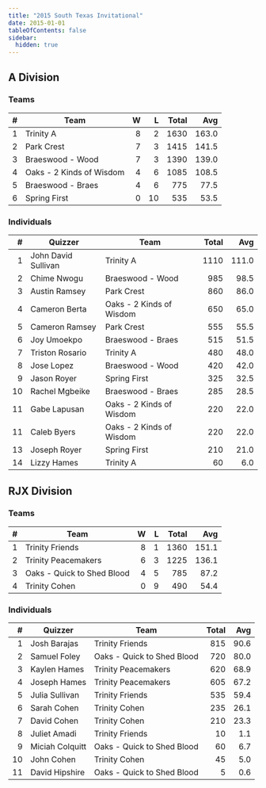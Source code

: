 ```yaml
---
title: "2015 South Texas Invitational"
date: 2015-01-01
tableOfContents: false
sidebar:
  hidden: true
---
```


## A Division

### Teams

|    # | Team                     |    W |    L | Total |   Avg |
| ---: | ------------------------ | ---: | ---: | ----: | ----: |
|    1 | Trinity A                |    8 |    2 |  1630 | 163.0 |
|    2 | Park Crest               |    7 |    3 |  1415 | 141.5 |
|    3 | Braeswood - Wood         |    7 |    3 |  1390 | 139.0 |
|    4 | Oaks - 2 Kinds of Wisdom |    4 |    6 |  1085 | 108.5 |
|    5 | Braeswood - Braes        |    4 |    6 |   775 |  77.5 |
|    6 | Spring First             |    0 |   10 |   535 |  53.5 |

### Individuals

|    # | Quizzer             | Team                     | Total |   Avg |
| ---: | ------------------- | ------------------------ | ----: | ----: |
|    1 | John David Sullivan | Trinity A                |  1110 | 111.0 |
|    2 | Chime Nwogu         | Braeswood - Wood         |   985 |  98.5 |
|    3 | Austin Ramsey       | Park Crest               |   860 |  86.0 |
|    4 | Cameron Berta       | Oaks - 2 Kinds of Wisdom |   650 |  65.0 |
|    5 | Cameron Ramsey      | Park Crest               |   555 |  55.5 |
|    6 | Joy Umoekpo         | Braeswood - Braes        |   515 |  51.5 |
|    7 | Triston Rosario     | Trinity A                |   480 |  48.0 |
|    8 | Jose Lopez          | Braeswood - Wood         |   420 |  42.0 |
|    9 | Jason Royer         | Spring First             |   325 |  32.5 |
|   10 | Rachel Mgbeike      | Braeswood - Braes        |   285 |  28.5 |
|   11 | Gabe Lapusan        | Oaks - 2 Kinds of Wisdom |   220 |  22.0 |
|   11 | Caleb Byers         | Oaks - 2 Kinds of Wisdom |   220 |  22.0 |
|   13 | Joseph Royer        | Spring First             |   210 |  21.0 |
|   14 | Lizzy Hames         | Trinity A                |    60 |   6.0 |

## RJX Division

### Teams

|    # | Team                       |    W |    L | Total |   Avg |
| ---: | -------------------------- | ---: | ---: | ----: | ----: |
|    1 | Trinity Friends            |    8 |    1 |  1360 | 151.1 |
|    2 | Trinity Peacemakers        |    6 |    3 |  1225 | 136.1 |
|    3 | Oaks - Quick to Shed Blood |    4 |    5 |   785 |  87.2 |
|    4 | Trinity Cohen              |    0 |    9 |   490 |  54.4 |


### Individuals

|    # | Quizzer         | Team                       | Total |  Avg |
| ---: | --------------- | -------------------------- | ----: | ---: |
|    1 | Josh Barajas    | Trinity Friends            |   815 | 90.6 |
|    2 | Samuel Foley    | Oaks - Quick to Shed Blood |   720 | 80.0 |
|    3 | Kaylen Hames    | Trinity Peacemakers        |   620 | 68.9 |
|    4 | Joseph Hames    | Trinity Peacemakers        |   605 | 67.2 |
|    5 | Julia Sullivan  | Trinity Friends            |   535 | 59.4 |
|    6 | Sarah Cohen     | Trinity Cohen              |   235 | 26.1 |
|    7 | David Cohen     | Trinity Cohen              |   210 | 23.3 |
|    8 | Juliet Amadi    | Trinity Friends            |    10 |  1.1 |
|    9 | Miciah Colquitt | Oaks - Quick to Shed Blood |    60 |  6.7 |
|   10 | John Cohen      | Trinity Cohen              |    45 |  5.0 |
|   11 | David Hipshire  | Oaks - Quick to Shed Blood |     5 |  0.6 |
